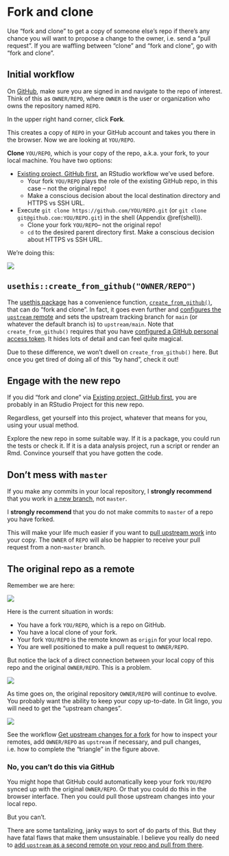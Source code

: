 # Fork and clone {#fork-and-clone}

Use "fork and clone" to get a copy of someone else's repo if there's any chance you will want to propose a change to the owner, i.e. send a "pull request". If you are waffling between "clone" and "fork and clone", go with "fork and clone".

## Initial workflow

On [GitHub](https://github.com), make sure you are signed in and navigate to the repo of interest. Think of this as `OWNER/REPO`, where `OWNER` is the user or organization who owns the repository named `REPO`.

In the upper right hand corner, click **Fork**.

This creates a copy of `REPO` in your GitHub account and takes you there in the browser. Now we are looking at `YOU/REPO`.

**Clone** `YOU/REPO`, which is your copy of the repo, a.k.a. your fork, to your local machine. You have two options:

  * [Existing project, GitHub first](#existing-github-first), an RStudio workflow we've used before.
    - Your fork `YOU/REPO` plays the role of the existing GitHub repo, in this case -- not the original repo!
    - Make a conscious decision about the local destination directory and HTTPS vs SSH URL.
  * Execute `git clone https://github.com/YOU/REPO.git` (or `git clone git@github.com:YOU/REPO.git`) in the shell (Appendix \@ref(shell)).
    - Clone your fork `YOU/REPO`-- not the original repo!
    - `cd` to the desired parent directory first. Make a conscious decision about HTTPS vs SSH URL.
    
We're doing this:

![](img/fork-and-clone.png)
    
## `usethis::create_from_github("OWNER/REPO")`

The [usethis package](https://usethis.r-lib.org) has a convenience function, [`create_from_github()`](https://usethis.r-lib.org/reference/create_from_github.html), that can do "fork and clone".
In fact, it goes even further and [configures the `upstream` remote](#upstream-changes) and sets the upstream tracking branch for `main` (or whatever the default branch is) to `upstream/main`.
Note that `create_from_github()` requires that you have [configured a GitHub personal access token](#https-pat).
It hides lots of detail and can feel quite magical.

Due to these difference, we won't dwell on `create_from_github()` here.
But once you get tired of doing all of this "by hand", check it out!

## Engage with the new repo

If you did "fork and clone" via [Existing project, GitHub first](#existing-github-first), you are probably in an RStudio Project for this new repo.

Regardless, get yourself into this project, whatever that means for you, using your usual method.

Explore the new repo in some suitable way. If it is a package, you could run the tests or check it. If it is a data analysis project, run a script or render an Rmd. Convince yourself that you have gotten the code.

## Don't mess with `master` {#dont-touch-main}

If you make any commits in your local repository, I **strongly recommend** that you work in [a new branch](#git-branches), not `master`.

I **strongly recommend** that you do not make commits to `master` of a repo you have forked.

This will make your life much easier if you want to [pull upstream work](#upstream-changes) into your copy. The `OWNER` of `REPO` will also be happier to receive your pull request from a non-`master` branch.

## The original repo as a remote

Remember we are here:

![](img/fork-and-clone.png)

Here is the current situation in words:

  * You have a fork `YOU/REPO`, which is a repo on GitHub.
  * You have a local clone of your fork.
  * Your fork `YOU/REPO` is the remote known as `origin` for your local repo.
  * You are well positioned to make a pull request to `OWNER/REPO`.
  
But notice the lack of a direct connection between your local copy of this repo and the original `OWNER/REPO`. This is a problem.

![](img/fork-no-upstream-sad.png)

As time goes on, the original repository `OWNER/REPO` will continue to evolve. You probably want the ability to keep your copy up-to-date. In Git lingo, you will need to get the "upstream changes".

![](img/fork-triangle-happy.png)

See the workflow [Get upstream changes for a fork](#upstream-changes) for how to inspect your remotes, add `OWNER/REPO` as `upstream` if necessary, and pull changes, i.e. how to complete the "triangle" in the figure above.

### No, you can't do this via GitHub

You might hope that GitHub could automatically keep your fork `YOU/REPO` synced up with the original `OWNER/REPO`. Or that you could do this in the browser interface. Then you could pull those upstream changes into your local repo.

But you can't.

There are some tantalizing, janky ways to sort of do parts of this. But they have fatal flaws that make them unsustainable. I believe you really do need to [add `upstream` as a second remote on your repo and pull from there](#upstream-changes).
